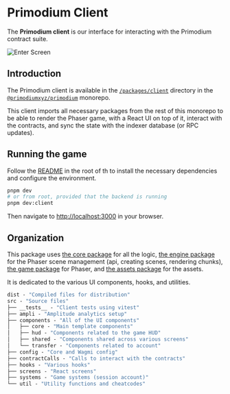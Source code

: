 # Primodium Client

The **Primodium client** is our interface for interacting with the Primodium
contract suite.

![Enter Screen](../public/client.png)

## Introduction

The Primodium client is available in the
[`/packages/client`](https://github.com/primodiumxyz/primodium/tree/main/packages/client)
directory in the
[`@primodiumxyz/primodium`](https://github.com/primodiumxyz/primodium/)
monorepo.

This client imports all necessary packages from the rest of this monorepo to be
able to render the Phaser game, with a React UI on top of it, interact with the
contracts, and sync the state with the indexer database (or RPC updates).

## Running the game

Follow the [README](./overview-source/) in the root of th to install the
necessary dependencies and configure the environment.

```bash
pnpm dev
# or from root, provided that the backend is running
pnpm dev:client
```

Then navigate to [http://localhost:3000](http://localhost:3000) in your browser.

## Organization

This package uses
[the core package](https://github.com/primodiumxyz/primodium/tree/main/core) for
all the logic,
[the engine package](https://github.com/primodiumxyz/primodium/tree/main/engine)
for the Phaser scene management (api, creating scenes, rendering chunks),
[the game package](https://github.com/primodiumxyz/primodium/tree/main/game) for
Phaser, and
[the assets package](https://github.com/primodiumxyz/primodium/tree/main/assets)
for the assets.

It is dedicated to the various UI components, hooks, and utilities.

```ml
dist - "Compiled files for distribution"
src - "Source files"
├── __tests__ - "Client tests using vitest"
├── ampli - "Amplitude analytics setup"
├── components - "All of the UI components"
│   ├── core - "Main template components"
│   ├── hud - "Components related to the game HUD"
│   ├── shared - "Components shared across various screens"
│   └── transfer - "Components related to account"
├── config - "Core and Wagmi config"
├── contractCalls - "Calls to interact with the contracts"
├── hooks - "Various hooks"
├── screens - "React screens"
├── systems - "Game systems (session account)"
└── util - "Utility functions and cheatcodes"
```
